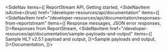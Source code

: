<SideNav items={[
    <SideNavItem href="/developer-resources/api" end>ReportStream API</SideNavItem>,
    <SideNavItem href="/developer-resources/api/getting-started">Getting started</SideNavItem>,
    <SideNavItem isActive={true} href="/developer-resources/api/documentation" items={[
            <SideNavItem href="/developer-resources/api/documentation/responses-from-reportstream" items={[
                    <USNavLink href="/developer-resources/api/documentation/responses-from-reportstream#response-messages">Response messages</USNavLink>,
                    <USNavLink href="/developer-resources/api/documentation/responses-from-reportstream#json-error-responses">JSON error responses</USNavLink>,
            ]}>Responses from ReportStream</SideNavItem>,
            <SideNavItem href="/developer-resources/api/documentation/sample-payloads-and-output" items={[
                    <USNavLink href="/developer-resources/api/documentation/sample-payloads-and-output#sample-hl7-251-payload-and-output">Sample HL7 v2.5.1 payload and output</USNavLink>,
            ]}>Sample payloads and output</SideNavItem>,
    ]}>Documentation</SideNavItem>,
]}>
</SideNav>
